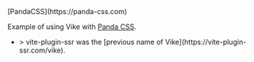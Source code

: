 
<CommunityNote />
<UseBati>[PandaCSS](https://panda-css.com)</UseBati>

Example of using Vike with [Panda CSS](https://panda-css.com).
 - <Example timestamp="2023.08" repo="YannBirba/vps-panda-css" />
   > vite-plugin-ssr was the [previous name of Vike](https://vite-plugin-ssr.com/vike).
